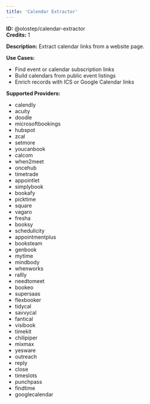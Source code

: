 ```yaml
---
title: 'Calendar Extractor'
---
```


**ID:** @olostep/calendar-extractor  
**Credits:** 1

**Description:**
Extract calendar links from a website page.

**Use Cases:**
- Find event or calendar subscription links
- Build calendars from public event listings
- Enrich records with ICS or Google Calendar links


**Supported Providers:**
- calendly
- acuity
- doodle
- microsoftbookings
- hubspot
- zcal
- setmore
- youcanbook
- calcom
- when2meet
- oncehub
- timetrade
- appointlet
- simplybook
- bookafy
- picktime
- square
- vagaro
- fresha
- booksy
- schedulicity
- appointmentplus
- booksteam
- genbook
- mytime
- mindbody
- whenworks
- rallly
- needtomeet
- bookeo
- supersaas
- flexbooker
- tidycal
- savvycal
- fantical
- visibook
- timekit
- chilipiper
- mixmax
- yesware
- outreach
- reply
- close
- timeslots
- punchpass
- findtime
- googlecalendar


